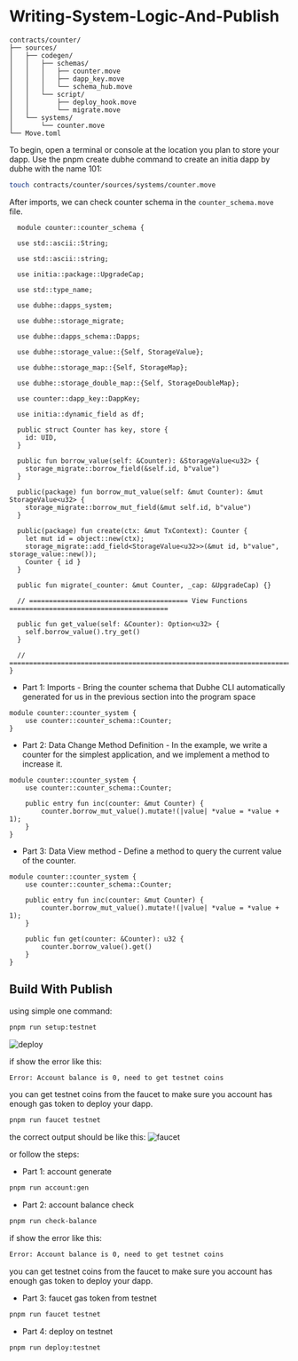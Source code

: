 # Writing-System-Logic-And-Publish

```
contracts/counter/
├── sources/
│   ├── codegen/
│   │   ├── schemas/
│   │   │   ├── counter.move
│   │   │   ├── dapp_key.move
│   │   │   └── schema_hub.move
│   │   └── script/
│   │       ├── deploy_hook.move
│   │       └── migrate.move
│   └── systems/
│       └── counter.move
└── Move.toml
```

To begin, open a terminal or console at the location you plan to store your dapp. Use the pnpm create dubhe command to create an initia dapp by dubhe with the name 101:

```bash
touch contracts/counter/sources/systems/counter.move
```

After imports, we can check counter schema in the `counter_schema.move` file.

```move
  module counter::counter_schema {

  use std::ascii::String;

  use std::ascii::string;

  use initia::package::UpgradeCap;

  use std::type_name;

  use dubhe::dapps_system;

  use dubhe::storage_migrate;

  use dubhe::dapps_schema::Dapps;

  use dubhe::storage_value::{Self, StorageValue};

  use dubhe::storage_map::{Self, StorageMap};

  use dubhe::storage_double_map::{Self, StorageDoubleMap};

  use counter::dapp_key::DappKey;

  use initia::dynamic_field as df;

  public struct Counter has key, store {
    id: UID,
  }

  public fun borrow_value(self: &Counter): &StorageValue<u32> {
    storage_migrate::borrow_field(&self.id, b"value")
  }

  public(package) fun borrow_mut_value(self: &mut Counter): &mut StorageValue<u32> {
    storage_migrate::borrow_mut_field(&mut self.id, b"value")
  }

  public(package) fun create(ctx: &mut TxContext): Counter {
    let mut id = object::new(ctx);
    storage_migrate::add_field<StorageValue<u32>>(&mut id, b"value", storage_value::new());
    Counter { id }
  }

  public fun migrate(_counter: &mut Counter, _cap: &UpgradeCap) {}

  // ======================================== View Functions ========================================

  public fun get_value(self: &Counter): Option<u32> {
    self.borrow_value().try_get()
  }

  // =========================================================================================================
}
```

- Part 1: Imports - Bring the counter schema that Dubhe CLI automatically generated for us in the previous section into the program space

```move
module counter::counter_system {
    use counter::counter_schema::Counter;
}
```

- Part 2: Data Change Method Definition - In the example, we write a counter for the simplest application, and we implement a method to increase it.

```move
module counter::counter_system {
    use counter::counter_schema::Counter;

    public entry fun inc(counter: &mut Counter) {
        counter.borrow_mut_value().mutate!(|value| *value = *value + 1);
    }
}
```

- Part 3: Data View method - Define a method to query the current value of the counter.

```move
module counter::counter_system {
    use counter::counter_schema::Counter;

    public entry fun inc(counter: &mut Counter) {
        counter.borrow_mut_value().mutate!(|value| *value = *value + 1);
    }

    public fun get(counter: &Counter): u32 {
        counter.borrow_value().get()
    }
}
```

## Build With Publish

using simple one command:

```bash
pnpm run setup:testnet
```

![deploy](/initia/deploy.png)

if show the error like this:

```bash
Error: Account balance is 0, need to get testnet coins
```

you can get testnet coins from the faucet to make sure you account has enough gas token to deploy your dapp.

```bash
pnpm run faucet testnet
```

the correct output should be like this:
![faucet](/initia/faucet.png)

or follow the steps:

- Part 1: account generate

```bash
pnpm run account:gen
```

- Part 2: account balance check

```bash
pnpm run check-balance
```

if show the error like this:

```bash
Error: Account balance is 0, need to get testnet coins
```

you can get testnet coins from the faucet to make sure you account has enough gas token to deploy your dapp.

- Part 3: faucet gas token from testnet

```bash
pnpm run faucet testnet
```

- Part 4: deploy on testnet

```bash
pnpm run deploy:testnet
```
